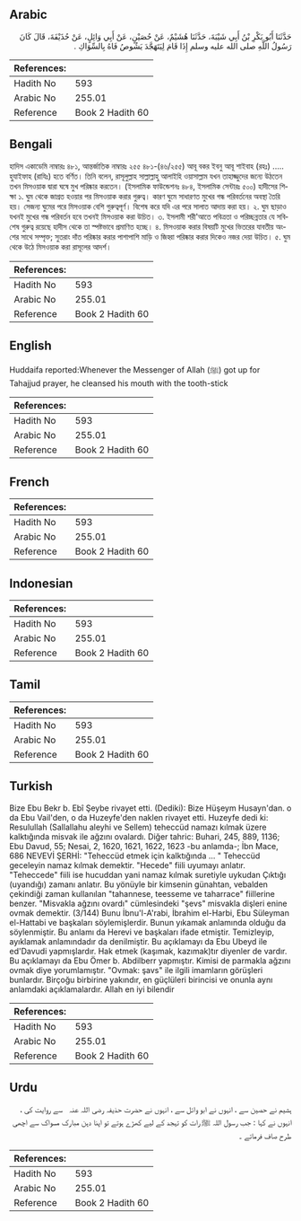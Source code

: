 ## Arabic


<div dir="rtl" lang="ar" style={{fontSize:'larger',backgroundColor:'#f8f9fa',padding:20}}>
حَدَّثَنَا أَبُو بَكْرِ بْنُ أَبِي شَيْبَةَ، حَدَّثَنَا هُشَيْمٌ، عَنْ حُصَيْنٍ، عَنْ أَبِي وَائِلٍ، عَنْ حُذَيْفَةَ، قَالَ كَانَ رَسُولُ اللَّهِ صلى الله عليه وسلم إِذَا قَامَ لِيَتَهَجَّدَ يَشُوصُ فَاهُ بِالسِّوَاكِ ‏.‏
</div>
<div style={{backgroundColor:'#f8f9fa',padding:20, marginBottom: 10}}><table> <thead> <tr> <th>References:</th> <th></th> </tr> </thead> <tbody><tr><td>Hadith No</td><td>593</td></tr><tr><td>Arabic No</td><td>255.01</td></tr><tr><td>Reference</td><td>Book 2 Hadith 60</td></tr></tbody></table></div>

## Bengali


<div dir="ltr" lang="bn" style={{fontSize:'larger',backgroundColor:'#f8f9fa',padding:20}}>
হাদিস একাডেমি নাম্বারঃ ৪৮১, আন্তর্জাতিক নাম্বারঃ ২৫৫ ৪৮১-(৪৬/২৫৫) আবূ বকর ইবনু আবূ শাইবাহ (রহঃ) ..... হুযাইফাহ (রাযিঃ) হতে বর্ণিত। তিনি বলেন, রাসূলুল্লাহ সাল্লাল্লাহু আলাইহি ওয়াসাল্লাম যখন তাহাজ্জুদের জন্যে উঠতেন তখন মিসওয়াক দ্বারা ঘষে মুখ পরিষ্কার করতেন। (ইসলামিক ফাউন্ডেশনঃ ৪৮৪, ইসলামিক সেন্টারঃ ৫০০) হাদীসের শিক্ষা ১. ঘুম থেকে জাগ্রত হওয়ার পর মিসওয়াক করার গুরুত্ব। কারণ ঘুমে সাধারণত মুখের গন্ধ পরিবর্তনের অবস্থা তৈরি হয়। সেজন্য ঘুমের পরে মিসওয়াক বেশি গুরুত্বপূর্ণ। বিশেষ করে যদি এর পরে সালাত আদায় করা হয়। ২. ঘুম ছাড়াও যখনই মুখের গন্ধ পরিবর্তন হবে তখনই মিসওয়াক করা উচিত। ৩. ইসলামী শরী'আতে পবিত্রতা ও পরিচ্ছন্নতার যে সবিশেষ গুরুত্ব রয়েছে হাদীস থেকে তা স্পষ্টভাবে প্রমাণিত হচ্ছে। ৪. মিসওয়াক করার বিষয়টি মুখের ভিতরের যাবতীয় অংশের সাথে সম্পৃক্ত; সুতরাং দাঁত পরিষ্কার করার পাশাপাশি মাড়ি ও জিহ্বা পরিষ্কার করার দিকেও নজর দেয়া উচিত। ৫. ঘুম থেকে উঠে মিসওয়াক করা রাসূলের আদর্শ।
</div>
<div style={{backgroundColor:'#f8f9fa',padding:20, marginBottom: 10}}><table> <thead> <tr> <th>References:</th> <th></th> </tr> </thead> <tbody><tr><td>Hadith No</td><td>593</td></tr><tr><td>Arabic No</td><td>255.01</td></tr><tr><td>Reference</td><td>Book 2 Hadith 60</td></tr></tbody></table></div>

## English


<div dir="ltr" lang="en" style={{fontSize:'larger',backgroundColor:'#f8f9fa',padding:20}}>
Huddaifa reported:Whenever the Messenger of Allah (ﷺ) got up for Tahajjud prayer, he cleansed his mouth with the tooth-stick
</div>
<div style={{backgroundColor:'#f8f9fa',padding:20, marginBottom: 10}}><table> <thead> <tr> <th>References:</th> <th></th> </tr> </thead> <tbody><tr><td>Hadith No</td><td>593</td></tr><tr><td>Arabic No</td><td>255.01</td></tr><tr><td>Reference</td><td>Book 2 Hadith 60</td></tr></tbody></table></div>

## French


<div dir="ltr" lang="fr" style={{fontSize:'larger',backgroundColor:'#f8f9fa',padding:20}}>

</div>
<div style={{backgroundColor:'#f8f9fa',padding:20, marginBottom: 10}}><table> <thead> <tr> <th>References:</th> <th></th> </tr> </thead> <tbody><tr><td>Hadith No</td><td>593</td></tr><tr><td>Arabic No</td><td>255.01</td></tr><tr><td>Reference</td><td>Book 2 Hadith 60</td></tr></tbody></table></div>

## Indonesian


<div dir="ltr" lang="id" style={{fontSize:'larger',backgroundColor:'#f8f9fa',padding:20}}>

</div>
<div style={{backgroundColor:'#f8f9fa',padding:20, marginBottom: 10}}><table> <thead> <tr> <th>References:</th> <th></th> </tr> </thead> <tbody><tr><td>Hadith No</td><td>593</td></tr><tr><td>Arabic No</td><td>255.01</td></tr><tr><td>Reference</td><td>Book 2 Hadith 60</td></tr></tbody></table></div>

## Tamil


<div dir="ltr" lang="ta" style={{fontSize:'larger',backgroundColor:'#f8f9fa',padding:20}}>

</div>
<div style={{backgroundColor:'#f8f9fa',padding:20, marginBottom: 10}}><table> <thead> <tr> <th>References:</th> <th></th> </tr> </thead> <tbody><tr><td>Hadith No</td><td>593</td></tr><tr><td>Arabic No</td><td>255.01</td></tr><tr><td>Reference</td><td>Book 2 Hadith 60</td></tr></tbody></table></div>

## Turkish


<div dir="ltr" lang="tr" style={{fontSize:'larger',backgroundColor:'#f8f9fa',padding:20}}>
Bize Ebu Bekr b. Ebî Şeybe rivayet etti. (Dediki): Bize Hüşeym Husayn'dan. o da Ebu Vail'den, o da Huzeyfe'den naklen rivayet etti. Huzeyfe dedi ki: Resulullah (Sallallahu aleyhi ve Sellem) teheccüd namazı kılmak üzere kalktığında misvak ile ağzını ovalardı. Diğer tahric: Buhari, 245, 889, 1136; Ebu Davud, 55; Nesai, 2, 1620, 1621, 1622, 1623 -bu anlamda-; İbn Mace, 686 NEVEVİ ŞERHİ: "Teheccüd etmek için kalktığında ... " Teheccüd geceleyin namaz kılmak demektir. "Hecede" fiili uyumayı anlatır. "Teheccede" fiili ise hucuddan yani namaz kılmak suretiyle uykudan Çıktığı (uyandığı) zamanı anlatır. Bu yönüyle bir kimsenin günahtan, vebalden çekindiği zaman kullanılan "tahannese, teesseme ve taharrace" fiillerine benzer. "Misvakla ağzını ovardı" cümlesindeki "şevs" misvakla dişleri enine ovmak demektir. (3/144) Bunu İbnu'l-A'rabi, İbrahim el-Harbi, Ebu Süleyman el-Hattabi ve başkaları söylemişlerdir. Bunun yıkamak anlamında olduğu da söylenmiştir. Bu anlamı da Herevi ve başkaları ifade etmiştir. Temizleyip, ayıklamak anlamındadır da denilmiştir. Bu açıklamayı da Ebu Ubeyd ile ed'Davudi yapmışlardır. Hak etmek (kaşımak, kazımak)tır diyenler de vardır. Bu açıklamayı da Ebu Ömer b. Abdilberr yapmıştır. Kimisi de parmakla ağzını ovmak diye yorumlamıştır. "Ovmak: şavs" ile ilgili imamların görüşleri bunlardır. Birçoğu birbirine yakındır, en güçlüleri birincisi ve onunla aynı anlamdaki açıklamalardır. Allah en iyi bilendir
</div>
<div style={{backgroundColor:'#f8f9fa',padding:20, marginBottom: 10}}><table> <thead> <tr> <th>References:</th> <th></th> </tr> </thead> <tbody><tr><td>Hadith No</td><td>593</td></tr><tr><td>Arabic No</td><td>255.01</td></tr><tr><td>Reference</td><td>Book 2 Hadith 60</td></tr></tbody></table></div>

## Urdu


<div dir="rtl" lang="ur" style={{fontSize:'larger',backgroundColor:'#f8f9fa',padding:20}}>
ہشیم نے حصین سے ، انہوں نے ابو وائل سے ، انہوں نے حضرت حذیفہ ‌رضی ‌اللہ ‌عنہ ‌ ‌ سے روایت کی ، انہوں نے کہا : جب رسول اللہ ﷺ رات کو تہجد کے لیے کھڑے ہوتے تو اپنا دہن مبارک مسواک سے اچھی طرح صاف فرماتے ۔
</div>
<div style={{backgroundColor:'#f8f9fa',padding:20, marginBottom: 10}}><table> <thead> <tr> <th>References:</th> <th></th> </tr> </thead> <tbody><tr><td>Hadith No</td><td>593</td></tr><tr><td>Arabic No</td><td>255.01</td></tr><tr><td>Reference</td><td>Book 2 Hadith 60</td></tr></tbody></table></div>